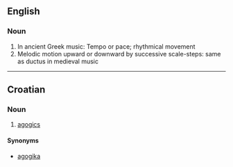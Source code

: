==English==

===Noun===
{{en-noun}}

# In ancient Greek music: Tempo or pace; rhythmical movement
# Melodic motion upward or downward by successive scale-steps: same as ductus in medieval music

----

==Croatian==

===Noun===
{{hr-noun|f}}

# [[agogics]]

====Synonyms====
* [[agogika#Croatian|agogika]]